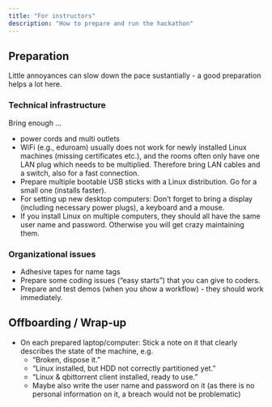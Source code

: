 ```yaml
---
title: "For instructors"
description: "How to prepare and run the hackathon"
---
```


## Preparation

Little annoyances can slow down the pace sustantially - a good preparation helps a lot here.


### Technical infrastructure

Bring enough ...

- power cords and multi outlets
- WiFi (e.g., eduroam) usually does not work for newly installed Linux machines (missing certificates etc.), and the rooms often only have one LAN plug which needs to be multiplied. Therefore bring LAN cables and a switch, also for a fast connection. 
- Prepare multiple bootable USB sticks with a Linux distribution. Go for a small one (installs faster).
- For setting up new desktop computers: Don't forget to bring a display (including necessary power plugs), a keyboard and a mouse.
- If you install Linux on multiple computers, they should all have the same user name and password. Otherwise you will get crazy maintaining them.

### Organizational issues

- Adhesive tapes for name tags
- Prepare some coding issues ("easy starts") that you can give to coders.
- Prepare and test demos (when you show a workflow) - they should work immediately.


## Offboarding / Wrap-up

- On each prepared laptop/computer: Stick a note on it that clearly describes the state of the machine, e.g.
  - "Broken, dispose it."
  - "Linux installed, but HDD not correctly partitioned yet."
  - "Linux & qbittorrent client installed, ready to use."
  - Maybe also write the user name and password on it (as there is no personal information on it, a breach would not be problematic)

